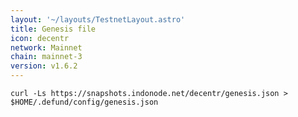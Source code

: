 ```yaml
---
layout: '~/layouts/TestnetLayout.astro'
title: Genesis file
icon: decentr
network: Mainnet
chain: mainnet-3
version: v1.6.2
---
```

```
curl -Ls https://snapshots.indonode.net/decentr/genesis.json > $HOME/.defund/config/genesis.json
```